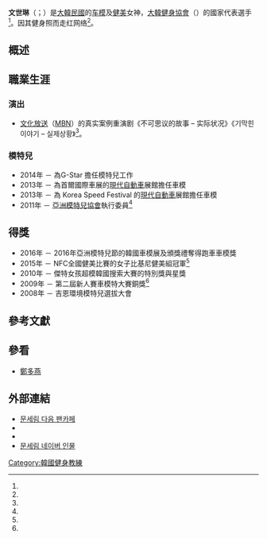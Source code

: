{{dead end|time=2016-08-25T02:14:24+00:00}}
{{Infobox person
| 姓名 = 文世琳
| 圖像 = 2014 LSW - 문세림.jpg
| 圖像大小 = 
| 圖像說明 = 
| 出生名 = 文世琳
| 出生日期 = {{Birth date and age|1984|3|12}}
| 出生地點 = [[首爾特別市|首爾特別市]]
| 國籍 = {{ROK}}
| 職業 = [[健身教練|健身教練]]
| 知名原因 = 身材健美同時上圍豐滿
| 身高 = 
| 體重 = 
| 配偶 = 
| 兒女 = 
| module = {{Infobox Korean name
  | hangul= 문세림
  | hanja= 文世琳
  | rr= Moon Se-rim
  | mr= Moon Se-rim
  }}
}}

'''文世琳'''（{{lang-ko|'''문세림'''}}；{{bd|1984年|3月12日|||catIdx=M文,世琳}}）是[[大韓民國|大韓民國]]的[[车模|车模]]及[[健美|健美]]女神，[[大韓健身協會|大韓健身協會]]（{{lang|ko|대한보디빌딩협회}}）的國家代表選手<ref name="ig"/>。因其健身照而走红网络<ref name="ylq"/>。

==概述==

==職業生涯==
===演出===
*[[文化放送|文化放送]]（[[MBN|MBN]]）的真实案例重演剧《不可思议的故事 – 实际状况》《기막힌 이야기 – 실제상황》<ref name="ylq"/>。

===模特兒===
* 2014年 － 為G-Star {{link-ko|NHN娛樂|NHN엔터테인먼트}}擔任模特兒工作
* 2013年 － 為首爾國際車展的[[現代自動車|現代自動車]]展館擔任車模
* 2013年 － 為 Korea Speed Festival 的[[現代自動車|現代自動車]]展館擔任車模
* 2011年 － [[亞洲模特兒協會|亞洲模特兒協會]]執行委員<ref name="ylq"/>

==得獎==
* 2016年 － 2016年亞洲模特兒節的韓國車模展及頒獎禮奪得跑車車模獎
* 2015年 － NFC全國健美比賽的女子比基尼健美組冠軍<ref name="ig"/>
* 2010年 － 傑特女孩超模韓國搜索大賽的特別獎與星獎
* 2009年 － 第二屆新人賽車模特大賽銅獎<ref name="ylq"/>
* 2008年 － 吉恩環境模特兒選拔大會

==參考文獻==
{{reflist |refs=
<ref name="ig">{{instagram |id=sweetyserim |accessdate=2017-04-23 }}</ref>
<ref name="ylq">{{cite news |url=http://www.ylq.com/redian/0719/43813.html |title=韩国健美女神私照前凸后翘 文世琳个人资料曝光 |publisher=娱乐圈 |editor=何晓霞 |date=2016-07-19 |accessdate=2017-04-21 |language=zh-hans |archive-date=2020-01-18 |archive-url=https://web.archive.org/web/20200118104349/http://www.ylq.com/redian/0719/43813.html |dead-url=no }}</ref>
}}

==參看==
* [[鄭多燕|鄭多燕]]

==外部連結==
* [http://cafe.daum.net/sweetyserim/ 문세림 다음 팬카페] {{Wayback|url=http://cafe.daum.net/sweetyserim/ |date=20190929084445 }}
* {{twitter|id=sweetyserim}}
* {{facebook |id=serim.moon}}
* [http://people.search.naver.com/search.naver?where=nexearch&query=%EB%AC%B8%EC%84%B8%EB%A6%BC&sm=tab_etc&ie=utf8&key=PeopleService&os=178032 문세림 네이버 인물]

{{korea-bio-stub}}

[[Category:韓國健身教練|Category:韓國健身教練]]